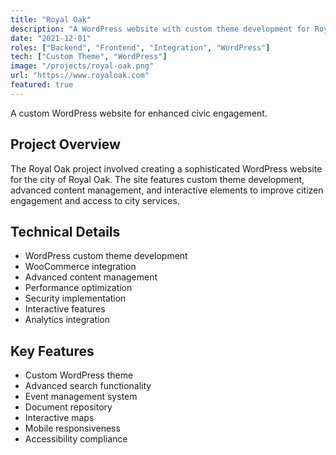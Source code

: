 ```yaml
---
title: "Royal Oak"
description: "A WordPress website with custom theme development for Royal Oak, featuring advanced content management and interactive elements."
date: "2021-12-01"
roles: ["Backend", "Frontend", "Integration", "WordPress"]
tech: ["Custom Theme", "WordPress"]
image: "/projects/royal-oak.png"
url: "https://www.royaloak.com"
featured: true
---
```


A custom WordPress website for enhanced civic engagement.

## Project Overview

The Royal Oak project involved creating a sophisticated WordPress website for the city of Royal Oak. The site features custom theme development, advanced content management, and interactive elements to improve citizen engagement and access to city services.

## Technical Details

- WordPress custom theme development
- WooCommerce integration
- Advanced content management
- Performance optimization
- Security implementation
- Interactive features
- Analytics integration

## Key Features

- Custom WordPress theme
- Advanced search functionality
- Event management system
- Document repository
- Interactive maps
- Mobile responsiveness
- Accessibility compliance
